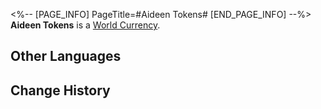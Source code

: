 <%-- [PAGE_INFO]
PageTitle=#Aideen Tokens#
[END_PAGE_INFO] --%>
{{Item Infobox
|id          = 122000
|image       = Item Aideen Tokens.png{{subst:void|<!--$UPLOAD:<<SpriteOutput/ItemFigures/122000.png>-<Item Aideen Tokens.png>-<Item Icons>>-->}}
|type        = World Currency
|invCategory = Valuables
|rarity      = 3
|effect      = 
|description = A token for amusement facilities at Aideen Park. Despite their large size, they are exceptionally lightweight.
|source1     = [[Dancy]]
|source2     = [[Exploring Penacony]]
}}
{{Description|''Q: What is something that the more you possess, the less wealth you have? A: Gambler's chips.''}}
'''Aideen Tokens''' is a [[World Currency]].

==Other Languages==
{{Other Languages
|en   = Aideen Tokens
|zhs  = 艾迪恩代币
|zht  = 艾迪恩代幣
|ja   = エディオンコイン
|ko   = 에이딘 코인
|es   = Ficha Aideen
|fr   = Jetons Aideen
|ru   = Жетоны Айдена
|th   = Aideen Token
|vi   = Xu Aideen
|de   = Aideen-Marken
|id   = Aideen Token
|pt   = Fichas Aideen
}}

==Change History==
{{Change History|2.0}}